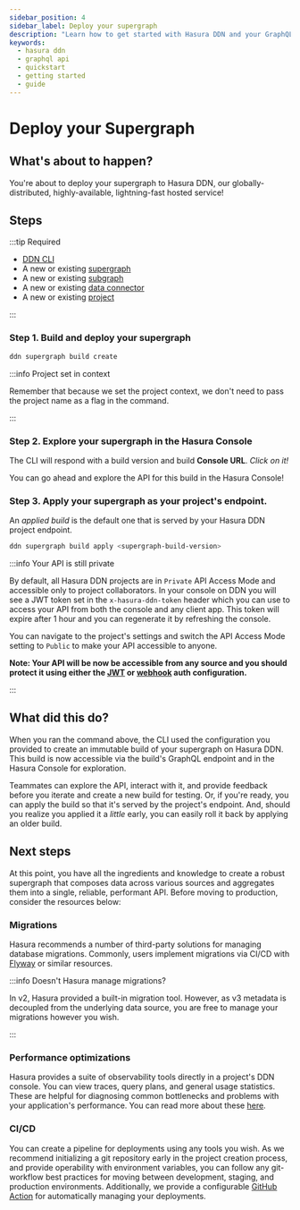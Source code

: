 ```yaml
---
sidebar_position: 4
sidebar_label: Deploy your supergraph
description: "Learn how to get started with Hasura DDN and your GraphQL API."
keywords:
  - hasura ddn
  - graphql api
  - quickstart
  - getting started
  - guide
---
```



# Deploy your Supergraph

## What's about to happen?

You're about to deploy your supergraph to Hasura DDN, our globally-distributed, highly-available, lightning-fast hosted
service!

<Thumbnail src="/img/get-started/ERD/deploy-supergraph.png" alt="Deploy your supergraph to Hasura DDN" width="1000px" />

## Steps

:::tip Required

- [DDN CLI](/quickstart.mdx)
- A new or existing [supergraph](/quickstart.mdx)
- A new or existing [subgraph](/quickstart.mdx)
- A new or existing [data connector](/quickstart.mdx)
- A new or existing [project](/deployment/deployment/01-create-a-project.mdx)

:::

### Step 1. Build and deploy your supergraph

```bash title="Run:"
ddn supergraph build create
```

:::info Project set in context

Remember that because we set the project context, we don't need to pass the project name as a flag in the command.

:::

### Step 2. Explore your supergraph in the Hasura Console

The CLI will respond with a build version and build **Console URL**. _Click on it!_

You can go ahead and explore the API for this build in the Hasura Console!

### Step 3. Apply your supergraph as your project's endpoint.

An _applied build_ is the default one that is served by your Hasura DDN project endpoint.

```bash title="To apply a build, run:"
ddn supergraph build apply <supergraph-build-version>
```

:::info Your API is still private

By default, all Hasura DDN projects are in `Private` API Access Mode and accessible only to project collaborators. In
your console on DDN you will see a JWT token set in the `x-hasura-ddn-token` header which you can use to access your API
from both the console and any client app. This token will expire after 1 hour and you can regenerate it by refreshing
the console.

You can navigate to the project's settings and switch the API Access Mode setting to `Public` to make your API
accessible to anyone.

**Note: Your API will be now be accessible from any source and you should protect it using either the
[JWT](/auth/authentication/jwt/index.mdx) or [webhook](/auth/authentication/webhook/index.mdx) auth configuration.**

:::

## What did this do?

When you ran the command above, the CLI used the configuration you provided to create an immutable build of your
supergraph on Hasura DDN. This build is now accessible via the build's GraphQL endpoint and in the Hasura Console for
exploration.

Teammates can explore the API, interact with it, and provide feedback before you iterate and create a new build for
testing. Or, if you're ready, you can apply the build so that it's served by the project's endpoint. And, should you
realize you applied it a _little_ early, you can easily roll it back by applying an older build.

## Next steps

At this point, you have all the ingredients and knowledge to create a robust supergraph that composes data across
various sources and aggregates them into a single, reliable, performant API. Before moving to production, consider the
resources below:

### Migrations

Hasura recommends a number of third-party solutions for managing database migrations. Commonly, users implement
migrations via CI/CD with [Flyway](https://flywaydb.org/) or similar resources.

:::info Doesn't Hasura manage migrations?

In v2, Hasura provided a built-in migration tool. However, as v3 metadata is decoupled from the underlying data source,
you are free to manage your migrations however you wish.

:::

### Performance optimizations

Hasura provides a suite of observability tools directly in a project's DDN console. You can view traces, query plans,
and general usage statistics. These are helpful for diagnosing common bottlenecks and problems with your application's
performance. You can read more about these [here](/observability/overview.mdx).

### CI/CD

You can create a pipeline for deployments using any tools you wish. As we recommend initializing a git repository early
in the project creation process, and provide operability with environment variables, you can follow any git-workflow
best practices for moving between development, staging, and production environments. Additionally, we provide a
configurable [GitHub Action](https://github.com/marketplace/actions/ddn-deployment) for automatically managing your
deployments.
